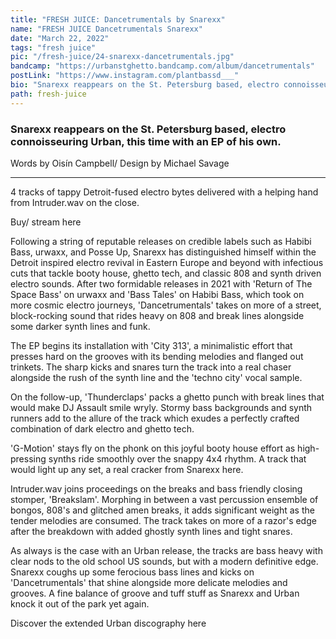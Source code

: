 ---
title: "FRESH JUICE: Dancetrumentals by Snarexx"
name: "FRESH JUICE Dancetrumentals Snarexx"
date: "March 22, 2022"
tags: "fresh juice"
pic: "/fresh-juice/24-snarexx-dancetrumentals.jpg"
bandcamp: "https://urbanstghetto.bandcamp.com/album/dancetrumentals"
postLink: "https://www.instagram.com/plantbassd___"
bio: "Snarexx reappears on the St. Petersburg based, electro connoisseuring Urban, this time with an EP of his own"
path: fresh-juice
---

### Snarexx reappears on the St. Petersburg based, electro connoisseuring Urban, this time with an EP of his own.

<p className="smallText">Words by Oisín Campbell/ Design by Michael Savage</p>

<hr />

4 tracks of tappy Detroit-fused electro bytes delivered with a helping hand from Intruder.wav on the close.

<BandCamp src="album=2719210235" />

Buy/ stream here <HoverLink url="urbanstghetto.bandcamp.com/album/dancetrumentals" external inline />

Following a string of reputable releases on credible labels such as Habibi Bass, urwaxx, and Posse Up, Snarexx has distinguished himself within the Detroit inspired electro revival in Eastern Europe and beyond with infectious cuts that tackle booty house, ghetto tech, and classic 808 and synth driven electro sounds. After two formidable releases in 2021 with 'Return of The Space Bass' on urwaxx and 'Bass Tales' on Habibi Bass, which took on more cosmic electro journeys, 'Dancetrumentals' takes on more of a street, block-rocking sound that rides heavy on 808 and break lines alongside some darker synth lines and funk.

The EP begins its installation with 'City 313', a minimalistic effort that presses hard on the grooves with its bending melodies and flanged out trinkets. The sharp kicks and snares turn the track into a real chaser alongside the rush of the synth line and the 'techno city' vocal sample.

On the follow-up, 'Thunderclaps' packs a ghetto punch with break lines that would make DJ Assault smile wryly. Stormy bass backgrounds and synth runners add to the allure of the track which exudes a perfectly crafted combination of dark electro and ghetto tech.

<Picture src="/fresh-juice/24-yp.jpg" alt="УРБАН / URBAN cover pic" size={1200} />

'G-Motion' stays fly on the phonk on this joyful booty house effort as high-pressing synths ride smoothly over the snappy 4x4 rhythm. A track that would light up any set, a real cracker from Snarexx here.

Intruder.wav joins proceedings on the breaks and bass friendly closing stomper, 'Breakslam'. Morphing in between a vast percussion ensemble of bongos, 808's and glitched amen breaks, it adds significant weight as the tender melodies are consumed. The track takes on more of a razor's edge after the breakdown with added ghostly synth lines and tight snares.

As always is the case with an Urban release, the tracks are bass heavy with clear nods to the old school US sounds, but with a modern definitive edge. Snarexx coughs up some ferocious bass lines and kicks on 'Dancetrumentals' that shine alongside more delicate melodies and grooves. A fine balance of groove and tuff stuff as Snarexx and Urban knock it out of the park yet again.

Discover the extended Urban discography here <HoverLink url="urbanstghetto.bandcamp.com/music" external inline />
